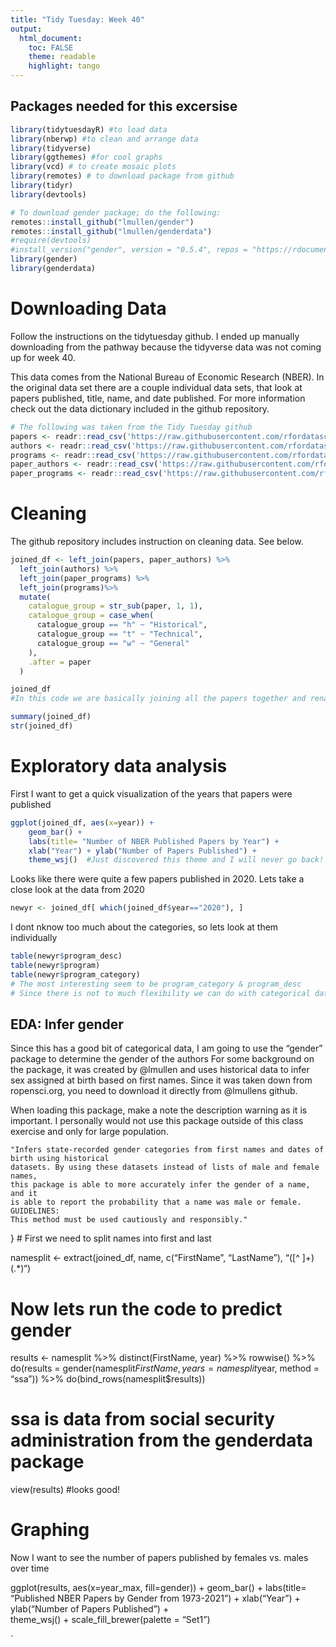 ```yaml
---
title: "Tidy Tuesday: Week 40"
output: 
  html_document:
    toc: FALSE
    theme: readable
    highlight: tango
---
```


## Packages needed for this excersise
```R
library(tidytuesdayR) #to load data
library(nberwp) #to clean and arrange data
library(tidyverse)
library(ggthemes) #for cool graphs
library(vcd) # to create mosaic plots
library(remotes) # to download package from github
library(tidyr)
library(devtools)

# To download gender package; do the following:
remotes::install_github("lmullen/gender")
remotes::install_github("lmullen/genderdata")
#require(devtools)
#install_version("gender", version = "0.5.4", repos = "https://rdocumentation.org/packages/gender/versions/0.5.4")
library(gender)
library(genderdata)
```

# Downloading Data
Follow the instructions on the tidytuesday github. 
I ended up manually downloading from the pathway because the tidyverse data was not coming up for week 40.

This data comes from the National Bureau of Economic Research (NBER). 
In the original data set there are a couple individual data sets, that look at papers published, title, name, and date published. 
For more information check out the data dictionary included in the github repository. 
```R
# The following was taken from the Tidy Tuesday github
papers <- readr::read_csv('https://raw.githubusercontent.com/rfordatascience/tidytuesday/master/data/2021/2021-09-28/papers.csv')
authors <- readr::read_csv('https://raw.githubusercontent.com/rfordatascience/tidytuesday/master/data/2021/2021-09-28/authors.csv')
programs <- readr::read_csv('https://raw.githubusercontent.com/rfordatascience/tidytuesday/master/data/2021/2021-09-28/programs.csv')
paper_authors <- readr::read_csv('https://raw.githubusercontent.com/rfordatascience/tidytuesday/master/data/2021/2021-09-28/paper_authors.csv')
paper_programs <- readr::read_csv('https://raw.githubusercontent.com/rfordatascience/tidytuesday/master/data/2021/2021-09-28/paper_programs.csv')
```

# Cleaning
The github repository includes instruction on cleaning data. See below.
```R

joined_df <- left_join(papers, paper_authors) %>% 
  left_join(authors) %>% 
  left_join(paper_programs) %>% 
  left_join(programs)%>% 
  mutate(
    catalogue_group = str_sub(paper, 1, 1),
    catalogue_group = case_when(
      catalogue_group == "h" ~ "Historical",
      catalogue_group == "t" ~ "Technical",
      catalogue_group == "w" ~ "General"
    ),
    .after = paper
  ) 

joined_df
#In this code we are basically joining all the papers together and renaming the catalogue group

summary(joined_df)
str(joined_df)
```

# Exploratory data analysis
First I want to get a quick visualization of the years that papers were published
```R
ggplot(joined_df, aes(x=year)) +
    geom_bar() + 
    labs(title= "Number of NBER Published Papers by Year") + 
    xlab("Year") + ylab("Number of Papers Published") +  
    theme_wsj()  #Just discovered this theme and I will never go back!
```
  
Looks like there were quite a few papers published in 2020. Lets take a close look at the data from 2020
```R
newyr <- joined_df[ which(joined_df$year=="2020"), ]
```
I dont nknow too much about the categories, so lets look at them individually
```R
table(newyr$program_desc)
table(newyr$program)
table(newyr$program_category)
# The most interesting seem to be program_category & program_desc
# Since there is not to much flexibility we can do with categorical data
```
## EDA: Infer gender

Since this has a good bit of categorical data, I am going to use the "gender" package to determine the gender of the authors
For some background on the package, it was created by @lmullen and uses historical data to infer sex assigned at birth based on first names. Since it was taken down from ropensci.org, you need to download it directly from @lmullens github. 

When loading this package, make a note the description warning as it is important. I personally would not use this package outside of this class exercise and only for large population. 

    "Infers state-recorded gender categories from first names and dates of birth using historical
    datasets. By using these datasets instead of lists of male and female names,
    this package is able to more accurately infer the gender of a name, and it
    is able to report the probability that a name was male or female. GUIDELINES:
    This method must be used cautiously and responsibly."
    
} 
# First we need to split names into first and last
   
namesplit <- extract(joined_df, name, c("FirstName", "LastName"), "([^ ]+) (.*)")   

# Now lets run the code to predict gender
results <- namesplit %>% 
  distinct(FirstName, year) %>% 
  rowwise() %>% 
  do(results = gender(namesplit$FirstName, years = namesplit$year, method = "ssa")) %>% 
  do(bind_rows(namesplit$results))

# ssa is data from social security administration from the genderdata package

view(results) #looks good!

# Graphing
Now I want to see the number of papers published by females vs. males over time


ggplot(results, aes(x=year_max, fill=gender)) + geom_bar() +
   labs(title= "Published NBER Papers by Gender from 1973-2021") + 
   xlab("Year") + 
   ylab("Number of Papers Published") +           
   theme_wsj() +
   scale_fill_brewer(palette = "Set1")

`



